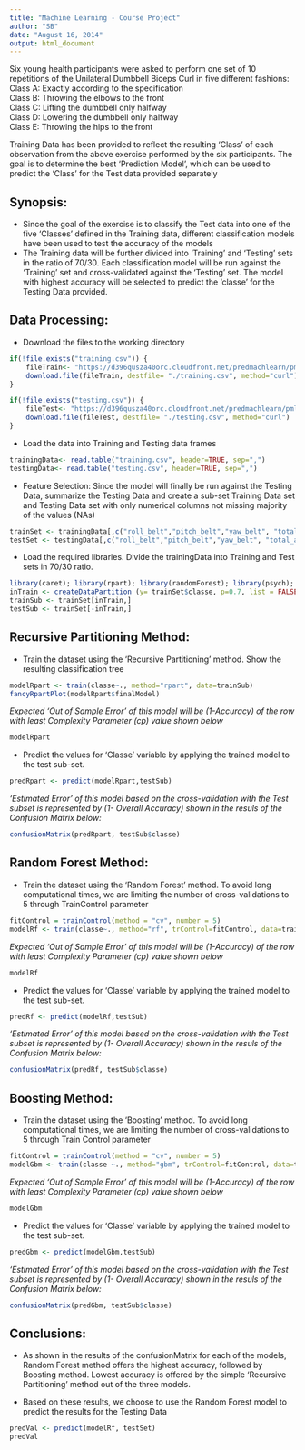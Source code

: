 ```yaml
---
title: "Machine Learning - Course Project"
author: "SB"
date: "August 16, 2014"
output: html_document
---
```


Six young health participants were asked to perform one set of 10 repetitions of the Unilateral Dumbbell Biceps Curl in five different fashions:  
Class A: Exactly according to the specification  
Class B: Throwing the elbows to the front  
Class C: Lifting the dumbbell only halfway  
Class D: Lowering the dumbbell only halfway   
Class E: Throwing the hips to the front  
  
Training Data has been provided to reflect the resulting 'Class' of each observation from the above exercise performed by the six participants. The goal is to determine the best 'Prediction Model', which can be used to predict the 'Class' for the Test data provided separately  


Synopsis:  
---------------------------------------------------------------------------------------------
* Since the goal of the exercise is to classify the Test data into one of the five 'Classes' defined in the Training data, different classification models have been used to test the accuracy of the models
* The Training data will be further divided into 'Training' and 'Testing' sets in the ratio of 70/30. Each classification model will be run against the 'Training' set and cross-validated against the 'Testing' set. The model with highest accuracy will be selected to predict the 'classe' for the Testing Data provided.

Data Processing:  
--------------------------------------------------------------------------------------------
* Download the files to the working directory    

```r
if(!file.exists("training.csv")) {
    fileTrain<- "https://d396qusza40orc.cloudfront.net/predmachlearn/pml-training.csv"
    download.file(fileTrain, destfile= "./training.csv", method="curl")
}

if(!file.exists("testing.csv")) {
    fileTest<- "https://d396qusza40orc.cloudfront.net/predmachlearn/pml-testing.csv"
    download.file(fileTest, destfile= "./testing.csv", method="curl")
}
```

* Load the data into Training and Testing data frames  

```r
trainingData<- read.table("training.csv", header=TRUE, sep=",")
testingData<- read.table("testing.csv", header=TRUE, sep=",")
```

* Feature Selection: Since the model will finally be run against the Testing Data, summarize the Testing Data and create a sub-set Training Data set and Testing Data set with only numerical columns not missing majority of the values (NAs)  

```r
trainSet <- trainingData[,c("roll_belt","pitch_belt","yaw_belt", "total_accel_belt", "gyros_belt_x","gyros_belt_y","gyros_belt_z","accel_belt_x","accel_belt_y","accel_belt_z","magnet_belt_x","magnet_belt_y","magnet_belt_z","roll_arm","pitch_arm","yaw_arm","total_accel_arm","gyros_arm_x","gyros_arm_y","gyros_arm_z","accel_arm_x","accel_arm_y","accel_arm_z","magnet_arm_x","magnet_arm_y","magnet_arm_z","roll_dumbbell","pitch_dumbbell","yaw_dumbbell","total_accel_dumbbell","gyros_dumbbell_x","gyros_dumbbell_y","gyros_dumbbell_z","accel_dumbbell_x","accel_dumbbell_y","accel_dumbbell_z","magnet_dumbbell_x","magnet_dumbbell_y","magnet_dumbbell_z","roll_forearm","pitch_forearm","yaw_forearm","total_accel_forearm","gyros_forearm_x","gyros_forearm_y","gyros_forearm_z","accel_forearm_x","accel_forearm_y","accel_forearm_z","magnet_forearm_x","magnet_forearm_y","magnet_forearm_z", "classe")]
testSet <- testingData[,c("roll_belt","pitch_belt","yaw_belt", "total_accel_belt", "gyros_belt_x","gyros_belt_y","gyros_belt_z","accel_belt_x","accel_belt_y","accel_belt_z","magnet_belt_x","magnet_belt_y","magnet_belt_z","roll_arm","pitch_arm","yaw_arm","total_accel_arm","gyros_arm_x","gyros_arm_y","gyros_arm_z","accel_arm_x","accel_arm_y","accel_arm_z","magnet_arm_x","magnet_arm_y","magnet_arm_z","roll_dumbbell","pitch_dumbbell","yaw_dumbbell","total_accel_dumbbell","gyros_dumbbell_x","gyros_dumbbell_y","gyros_dumbbell_z","accel_dumbbell_x","accel_dumbbell_y","accel_dumbbell_z","magnet_dumbbell_x","magnet_dumbbell_y","magnet_dumbbell_z","roll_forearm","pitch_forearm","yaw_forearm","total_accel_forearm","gyros_forearm_x","gyros_forearm_y","gyros_forearm_z","accel_forearm_x","accel_forearm_y","accel_forearm_z","magnet_forearm_x","magnet_forearm_y","magnet_forearm_z")]

```

* Load the required libraries. Divide the trainingData into Training and Test sets  in 70/30 ratio.

```r
library(caret); library(rpart); library(randomForest); library(psych); library(rattle)
inTrain <- createDataPartition (y= trainSet$classe, p=0.7, list = FALSE)
trainSub <- trainSet[inTrain,]
testSub <- trainSet[-inTrain,]
```

Recursive Partitioning Method:
-----------------------------------------------------------------------------------------
* Train the dataset using the 'Recursive Partitioning' method. Show the resulting classification tree

```r
modelRpart <- train(classe~., method="rpart", data=trainSub)
fancyRpartPlot(modelRpart$finalModel)
```

_Expected 'Out of Sample Error' of this model will be (1-Accuracy) of the row with least Complexity Parameter (cp) value shown below_    
```r
modelRpart
```
  
* Predict the values for 'Classe' variable by applying the trained model to the test sub-set.  
```r
predRpart <- predict(modelRpart,testSub)
```
  
_'Estimated Error' of this model based on the cross-validation with the Test subset is represented by (1- Overall Accuracy) shown in the resuls of the Confusion Matrix below:_  
```r
confusionMatrix(predRpart, testSub$classe)
```

Random Forest Method:
-----------------------------------------------------------------------------------------

* Train the dataset using the 'Random Forest' method. To avoid long computational times, we are limiting the number of cross-validations to 5 through TrainControl parameter  

```r
fitControl = trainControl(method = "cv", number = 5)
modelRf <- train(classe~., method="rf", trControl=fitControl, data=trainSub, prox=TRUE) 
```

_Expected 'Out of Sample Error' of this model will be (1-Accuracy) of the row with least Complexity Parameter (cp) value shown below_    
```r
modelRf
```
  
* Predict the values for 'Classe' variable by applying the trained model to the test sub-set.  
```r
predRf <- predict(modelRf,testSub)
```
  
_'Estimated Error' of this model based on the cross-validation with the Test subset is represented by (1- Overall Accuracy) shown in the resuls of the Confusion Matrix below:_  
```r
confusionMatrix(predRf, testSub$classe)
```


Boosting Method:
-----------------------------------------------------------------------------------------
* Train the dataset using the 'Boosting' method. To avoid long computational times, we are limiting the number of cross-validations to 5 through Train Control parameter  

```r
fitControl = trainControl(method = "cv", number = 5)
modelGbm <- train(classe ~., method="gbm", trControl=fitControl, data=trainSub, verbose=FALSE)
```

_Expected 'Out of Sample Error' of this model will be (1-Accuracy) of the row with least Complexity Parameter (cp) value shown below_    
```r
modelGbm
```
  
* Predict the values for 'Classe' variable by applying the trained model to the test sub-set.
```r
predGbm <- predict(modelGbm,testSub)
```
  
_'Estimated Error' of this model based on the cross-validation with the Test subset is represented by (1- Overall Accuracy) shown in the resuls of the Confusion Matrix below:_  
```r
confusionMatrix(predGbm, testSub$classe)
```


Conclusions:
----------------------------------------------------------------------------------------------
* As shown in the results of the confusionMatrix for each of the models, Random Forest method offers the highest accuracy, followed by Boosting method. Lowest accuracy is offered by the simple 'Recursive Partitioning' method out of the three models.

* Based on these results, we choose to use the Random Forest model to predict the results for the Testing Data

```r
predVal <- predict(modelRf, testSet)
predVal
```
